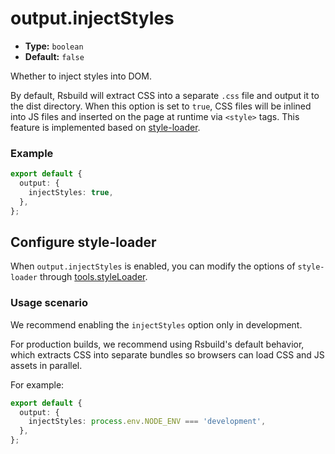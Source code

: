 # output.injectStyles

- **Type:** `boolean`
- **Default:** `false`

Whether to inject styles into DOM.

By default, Rsbuild will extract CSS into a separate `.css` file and output it to the dist directory. When this option is set to `true`, CSS files will be inlined into JS files and inserted on the page at runtime via `<style>` tags. This feature is implemented based on [style-loader](https://npmjs.com/package/style-loader).

### Example

```ts title="rsbuild.config.ts"
export default {
  output: {
    injectStyles: true,
  },
};
```

## Configure style-loader

When `output.injectStyles` is enabled, you can modify the options of `style-loader` through [tools.styleLoader](/config/tools/style-loader).

### Usage scenario

We recommend enabling the `injectStyles` option only in development.

For production builds, we recommend using Rsbuild's default behavior, which extracts CSS into separate bundles so browsers can load CSS and JS assets in parallel.

For example:

```ts title="rsbuild.config.ts"
export default {
  output: {
    injectStyles: process.env.NODE_ENV === 'development',
  },
};
```
